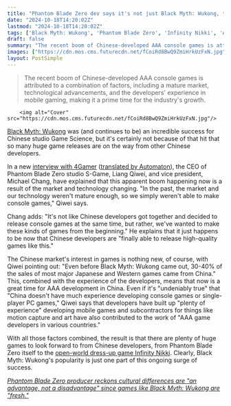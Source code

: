 ```yaml
---
title: "Phantom Blade Zero dev says it's not just Black Myth: Wukong, the Chinese console boom has been building: 'We've wanted to make these kinds of games from the beginning'"
date: "2024-10-18T14:20:02Z"
lastmod: "2024-10-18T14:20:02Z"
tags: ['Black Myth: Wukong', 'Phantom Blade Zero', 'Infinity Nikki', 'Action RPG', 'Open World', 'Mobile Games', 'Console Games', 'Chinese Games', 'AAA Games']
draft: false
summary: "The recent boom of Chinese-developed AAA console games is attributed to a combination of factors, including a mature market, technological advancements, and the developers' experience in mobile gaming, making it a prime time for the industry's growth."
images: ["https://cdn.mos.cms.futurecdn.net/fCoiRd8BwQ9ZmiHrkUzFxN.jpg"]
layout: PostSimple
---
```

> The recent boom of Chinese-developed AAA console games is attributed to a combination of factors, including a mature market, technological advancements, and the developers' experience in mobile gaming, making it a prime time for the industry's growth.


        <img alt="Cover" src="https://cdn.mos.cms.futurecdn.net/fCoiRd8BwQ9ZmiHrkUzFxN.jpg"/>
        
[<u>Black Myth: Wukong</u>](https://www.gamesradar.com/games/action-rpg/black-myth-wukong-guide/) was (and continues to be) an incredible success for Chinese studio Game Science, but it's certainly not because of that hit that so many huge game releases are on the way from other Chinese developers. 

In a new [<u>interview with 4Gamer</u>](https://www.4gamer.net/games/709/G070971/20241010065/) ([<u>translated by Automaton</u>](https://automaton-media.com/en/news/chinas-aaa-console-game-boom-may-seem-like-it-was-suddenly-triggered-by-black-myth-wukong/)), the CEO of Phantom Blade Zero studio S-Game, Liang Qiwei, and vice president, Michael Chang, have explained that this apparent boom happening now is a result of the market and technology changing. "In the past, the market and our technology weren't mature enough, so we simply weren't able to make console games," Qiwei says. 

Chang adds: "It's not like Chinese developers got together and decided to release console games at the same time, but rather, we've wanted to make these kinds of games from the beginning." He explains that it just happens to be now that Chinese developers are "finally able to release high-quality games like this."

The Chinese market's interest in games is nothing new, of course, with Qiwei pointing out: "Even before Black Myth: Wukong came out, 30-40% of the sales of most major Japanese and Western games came from China." This, combined with the experience of the developers, means that now is a great time for AAA development in China. Even if it's "undeniably true" that "China doesn't have much experience developing console games or single-player PC games," Qiwei says that developers have built up "plenty of experience" developing mobile games and subcontractors for things like motion capture and art have also contributed to the work of "AAA game developers in various countries."

With all those factors combined, the result is that there are plenty of huge games to look forward to from Chinese developers, from Phantom Blade Zero itself to the [<u>open-world dress-up game Infinity Nikki</u>](https://www.gamesradar.com/games/open-world/infinity-nikki-is-a-stunning-open-world-game-that-somehow-fits-in-almost-everything-ive-ever-wanted-and-i-already-cant-wait-to-play-more/). Clearly, Black Myth: Wukong's popularity is just one part of this ongoing surge of success. 

[<u><em>Phantom Blade Zero producer reckons cultural differences are "an advantage, not a disadvantage" since games like Black Myth: Wukong are "fresh."</em></u>](https://www.gamesradar.com/games/action/phantom-blade-zero-producer-reckons-cultural-differences-are-an-advantage-not-a-disadvantage-since-games-like-black-myth-wukong-are-fresh/)
        